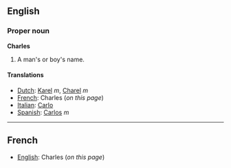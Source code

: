==English==

===Proper noun===
'''Charles'''

#A man's or boy's name.

====Translations====
*[[Dutch]]: [[Karel]] ''m'', [[Charel]] ''m''
*[[French]]: Charles (''on this page'')
*[[Italian]]: [[Carlo]]
*[[Spanish]]: [[Carlos]] ''m''

----

==French==

*[[English]]: Charles (''on this page'')